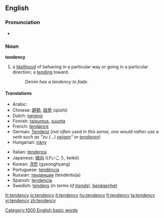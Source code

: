 ==English==

===Pronunciation===
*{{audio|en-us-tendency.ogg|Audio (US)}}

===Noun===
'''tendency'''

#a [[likelihood]] of behaving in a particular way or going in a particular direction; a [[tending]] toward.
#:''Denim has a tendency to fade.''

====Translations====
{{top}}
*Arabic: {{ARchar|[[ميل]]}} {{Unicode|(méil)}}
*Chinese: [[趨勢]], [[趋势]] (qūshì)
*Dutch: [[neiging]]
*Finnish: [[taipumus]], [[suunta]]
*French: [[tendance]] {{f}}
*German: [[Tendenz]] {{f}} (''not often used in this sense, one would rather use a verb such as "zu (...) [[neigen]]" or [[tendieren]]'')
*Hungarian: [[irány]]
{{mid}}
*Italian: [[tendenza]] {{f}}
*Japanese: [[傾向]] (けいこう, keikō)
*Korean: [[경향]] (gyeonghyang)
*Portuguese: [[tendência]] {{f}}
*Russian: [[тенденция]] (tendéntsija) {{f}}
*Spanish: [[tendencia]] {{f}}
*Swedish: [[tendens]] (''in terms of [[trends]]''), [[benägenhet]]
{{bottom}}

[[Category:1000 English basic words]]

[[fr:tendency]]
[[io:tendency]]
[[it:tendency]]
[[hu:tendency]]
[[fi:tendency]]
[[ta:tendency]]
[[vi:tendency]]
[[zh:tendency]]
